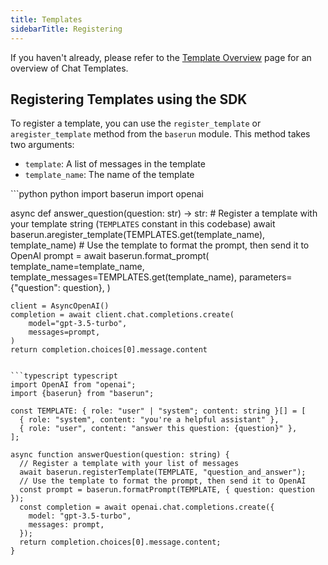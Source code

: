 ```yaml
---
title: Templates
sidebarTitle: Registering
---
```


If you haven't already, please refer to the [Template Overview](/templates/overview) page for an overview of Chat Templates.

## Registering Templates using the SDK

To register a template, you can use the `register_template` or `aregister_template` method from the `baserun` module. This method takes two arguments:

- `template`: A list of messages in the template
- `template_name`: The name of the template


<CodeGroup>
```python python
import baserun
import openai


async def answer_question(question: str) -> str:
    # Register a template with your template string (`TEMPLATES` constant in this codebase)
    await baserun.aregister_template(TEMPLATES.get(template_name), template_name)
    # Use the template to format the prompt, then send it to OpenAI
    prompt = await baserun.format_prompt(
        template_name=template_name,
        template_messages=TEMPLATES.get(template_name),
        parameters={"question": question},
    )

    client = AsyncOpenAI()
    completion = await client.chat.completions.create(
        model="gpt-3.5-turbo",
        messages=prompt,
    )
    return completion.choices[0].message.content
```

```typescript typescript
import OpenAI from "openai";
import {baserun} from "baserun";

const TEMPLATE: { role: "user" | "system"; content: string }[] = [
  { role: "system", content: "you're a helpful assistant" },
  { role: "user", content: "answer this question: {question}" },
];

async function answerQuestion(question: string) {
  // Register a template with your list of messages
  await baserun.registerTemplate(TEMPLATE, "question_and_answer");
  // Use the template to format the prompt, then send it to OpenAI
  const prompt = baserun.formatPrompt(TEMPLATE, { question: question });
  const completion = await openai.chat.completions.create({
    model: "gpt-3.5-turbo",
    messages: prompt,
  });
  return completion.choices[0].message.content;
}
````

</CodeGroup>